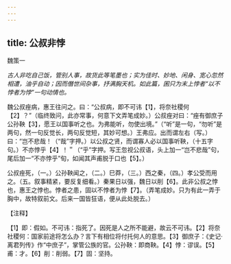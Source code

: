 ```yaml
---
---
---
```

title: 公叔非悖
---



魏策一

*古人非吃自己饭，管别人事，故货此等笔墨也；实为佳时、妙地、闲身、宽心忽然相遭，油乎自动；因而僭世间杂事，抒满胸天机。如此篇，囷只为末上悖者“以不悖者为悖”一句动情也。*

魏公叔痤病，惠王往问之。曰：“公叔病，即不可讳【1】，将奈社稷何【2】？”（临终致问，此亦常事，何意下文弄笔成妙。）公叔痤对曰：“痤有御庶子公孙鞅【3】，愿王以国事听之也。为弗能听，勿使出境。”（“听”是一句，“勿听”是两句，然一句反觉长，两句反觉短，其妙可想。）王弗应。出而谓左右（写。）曰：“岂不悲哉！（“哉”字押。）以公叔之贤，而谓寡人必以国事听鞅，（十五字句。）不亦悖乎【4】！＂（“乎”字押。写王忽视公叔语，头上加一“岂不悲哉”句，尾后加一“不亦悖乎”旬，如闻其声甫脱于口也【5】。）

公叔痤死，（一。）公孙鞅闻之，（二。）巳莽，（三。）西之秦，（四。）孝公受而用之。（五。叙事精紧，要反复细看。）秦果日以强，魏日以削【6】。此非公叔之悖也，惠王之悖也。悖者之患，固以不悖者为悖【7】。（弄笔成妙。只为有此一弄于胸中，故特叙前文。后来一国皆狂语，便从此处脱去。）

【注释】

【1】即：假如。不可讳：指死了。因死是人之所不能避，故云不可讳。【2】将奈社稷何：国家前途将怎么办？言下有相位将付托何人的意思。【3】御庶子：《史记·离君列传》作“中庶子”，掌管公族的官。公孙鞅：即商鞅。【4】悖：谬误。【5】甫：才。【6】削：削弱。【7】固：坚持。
